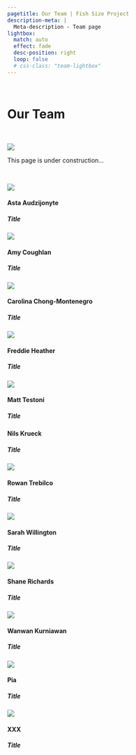 ```yaml
---
pagetitle: Our Team | Fish Size Project
description-meta: |
  Meta-description - Team page
lightbox:
  match: auto
  effect: fade
  desc-position: right
  loop: false
  # css-class: "team-lightbox"
---
```


::: {.column-screen .hero-img .hero-strip-page}
   
:::

# Our Team

<!-- UNDER CONSTRUCTION -->
:::::: grid
:::: g-col-3
   
::::

::: {.g-col-2 .text-center .align-self-center}
![](../resources/images/construction.jpg){.img styling="height: 3em;" .no-lightbox}
:::

::: {.g-col-4 .align-self-center}
This page is under construction...
:::

:::: g-col-3
   
::::
::::::
<!-- UNDER CONSTRUCTION -->

::::::: column-screen-inset
:::::: {.grid .gap-0 .team-grid}
<!-- individual team member grid -->
::::: {.g-col-3}
<!-- style="border: solid 1px black" -->
:::: {.grid .gap-0}
::: {.g-col-4 .align-self-center}
![](../resources/team-profile-pics/asta.jpg){.headshot .lightbox description="Asta Audzijonyte: *Lead-Investigator* My goal is to understand and highlight human (fishing and climate change) impacts on fish size diversity and find solutions to restore fish populations with lots of big fish. <https://discover.utas.edu.au/Asta.Audzijonyte>"}
:::

::: {.g-col-8}
#### Asta Audzijonyte {.team-name}
##### Title {.position-title}
:::
::::
:::::
<!-- end of team member grid -->

<!-- individual team member grid -->
::::: {.g-col-3}
<!-- style="border: solid 1px black" -->
:::: {.grid .gap-0}
::: {.g-col-4 .align-self-center}
![](../resources/team-profile-pics/amy.jpg){.headshot}
<!-- Amy Coughlan: Ecologist interested in the trophodynamics of marine ecosystems, and how body size, predator-prey interactions and environmental attributes translate into the biomass and complex structuring of marine ecosystems.-->
:::

::: {.g-col-8}
#### Amy Coughlan {.team-name}
##### Title {.position-title}
:::
::::
:::::
<!-- end of team member grid -->

<!-- individual team member grid -->
::::: {.g-col-3}
<!-- style="border: solid 1px black" -->
:::: {.grid .gap-0}
::: {.g-col-4 .align-self-center}
![](https://placehold.co/500x500){.headshot}
<!-- Carolina Chong-Montenegro: Fisheries ecologist whose research focuses on the use of archival sources and statistical modelling to reconstruct historical catch trends and evaluate the long-term effects of fishing on vulnerable fish populations. She is also interested in the evolutionary ecology of fish, in particular how fishing affects the population structure and size distribution of fish with complex life histories. <https://www.tcd.ie/tceh/people/carolina.php> -->
:::

::: {.g-col-8}
#### Carolina Chong-Montenegro {.team-name}
##### Title {.position-title}
:::
::::
:::::
<!-- end of team member grid -->

<!-- individual team member grid -->
::::: {.g-col-3}
<!-- style="border: solid 1px black" -->
:::: {.grid .gap-0}
::: {.g-col-4 .align-self-center}
![](../resources/team-profile-pics/freddie.jpeg){.headshot}
<!-- Freddie Heather: Writes R code and runs models -->
:::

::: {.g-col-8}
#### Freddie Heather {.team-name}
##### Title {.position-title}
:::
::::
:::::
<!-- end of team member grid -->

<!-- individual team member grid -->
::::: {.g-col-3}
<!-- style="border: solid 1px black" -->
:::: {.grid .gap-0}
::: {.g-col-4 .align-self-center}
![](https://placehold.co/500x500){.headshot}
:::

::: {.g-col-8}
#### Matt Testoni {.team-name}
##### Title {.position-title}
:::
::::
:::::
<!-- end of team member grid -->

<!-- individual team member grid -->
::::: {.g-col-3}
<!-- style="border: solid 1px black" -->
:::: {.grid .gap-0}
::: {.g-col-4 .align-self-center}
[](../resources/team-profile-pics/nils.jpg){.headshot}
<!-- Nils Kruek: Senior Lecturer at IMAS studying marine population dynamics and data-poor fisheries. Nils is interested in a broad range of research projects on the ecology and management of marine species in Australia, southeast Asia and beyond. His primary area of expertise is area-based marine management, specifically the impacts of marine protected areas (MPAs) on both ecosystems and people. Over recent years, Nils has started working more intensively on size frequency distributions in natural and fished populations, and how a better understanding of size frequency distributions can help assess the status and appropriate management of data-poor fishery species. -->
:::

::: {.g-col-8}
#### Nils Krueck {.team-name}
##### Title {.position-title}
:::
::::
:::::
<!-- end of team member grid -->

<!-- individual team member grid -->
::::: {.g-col-3}
<!-- style="border: solid 1px black" -->
:::: {.grid .gap-0}
::: {.g-col-4 .align-self-center}
![](../resources/team-profile-pics/rowan.jpg){.headshot}
:::

::: {.g-col-8}
#### Rowan Trebilco {.team-name}
##### Title {.position-title}
:::
::::
:::::
<!-- end of team member grid -->

<!-- individual team member grid -->
::::: {.g-col-3}
<!-- style="border: solid 1px black" -->
:::: {.grid .gap-0}
::: {.g-col-4 .align-self-center}
![](https://placehold.co/500x500){.headshot}
<!-- Sarah Willington: For my PhD, I am interested in looking at how fish size distributions are changing with ocean warming. My research uses simulation modelling to look at how changes in growth and mortality affect population size distributions, and comparing these changes to real fish population distributions to gain a better understanding of what is occurring in coastal rocky reef fishes. -->
:::

::: {.g-col-8}
#### Sarah Willington {.team-name}
##### Title {.position-title}
:::
::::
:::::
<!-- end of team member grid -->

<!-- individual team member grid -->
::::: {.g-col-3}
<!-- style="border: solid 1px black" -->
:::: {.grid .gap-0}
::: {.g-col-4 .align-self-center}
![](../resources/team-profile-pics/shane.jpg){.headshot}
<!-- Shane Richards: Applying mathematical and statistical tools, I am very interested to extract more information from fish size data to be used for improving the data-poor stock assessment methods. -->
:::

::: {.g-col-8}
#### Shane Richards {.team-name}
##### Title {.position-title}
:::
::::
:::::
<!-- end of team member grid -->

<!-- individual team member grid -->
::::: {.g-col-3}
<!-- style="border: solid 1px black" -->
:::: {.grid .gap-0}
::: {.g-col-4 .align-self-center}
![](https://placehold.co/500x500){.headshot}
:::

::: {.g-col-8}
#### Wanwan Kurniawan {.team-name}
##### Title {.position-title}
:::
::::
:::::
<!-- end of team member grid -->

<!-- individual team member grid -->
::::: {.g-col-3}
<!-- style="border: solid 1px black" -->
:::: {.grid .gap-0}
::: {.g-col-4 .align-self-center}
![](../resources/team-profile-pics/pia.jpg){.headshot}
:::

::: {.g-col-8}
#### Pia {.team-name}
##### Title {.position-title}
:::
::::
:::::
<!-- end of team member grid -->

<!-- individual team member grid -->
::::: {.g-col-3}
<!-- style="border: solid 1px black" -->
:::: {.grid .gap-0}
::: {.g-col-4 .align-self-center}
![](https://placehold.co/500x500){.headshot}
:::

::: {.g-col-8}
#### XXX {.team-name}
##### Title {.position-title}
:::
::::
:::::
<!-- end of team member grid -->
::::::
:::::::

